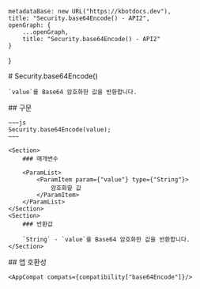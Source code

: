 
    metadataBase: new URL("https://kbotdocs.dev"),
    title: "Security.base64Encode() - API2",
    openGraph: {
        ...openGraph,
        title: "Security.base64Encode() - API2"
    }
}

<Section>
    # Security.base64Encode()

    `value`를 Base64 암호화한 값을 반환합니다.
</Section>
<Section>
    ## 구문

    ~~~js
    Security.base64Encode(value);
    ~~~

    <Section>
        ### 매개변수

        <ParamList>
            <ParamItem param={"value"} type={"String"}>
                암호화할 값
            </ParamItem>
        </ParamList>
    </Section>
    <Section>
        ### 반환값

        `String` - `value`를 Base64 암호화한 값을 반환합니다.
    </Section>
</Section>
<Section>
    ## 앱 호환성

    <AppCompat compats={compatibility["base64Encode"]}/>
</Section>